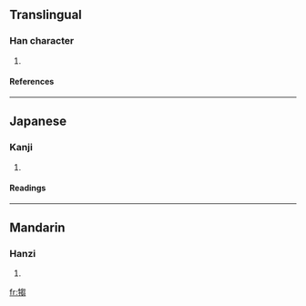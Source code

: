 ==Translingual==
===Han character===
{{Han char|rn=93|rad=牛|as=10|sn=14|four=2752<sub>7</sub>|canj=竹手心山山 (HQPUU)}}
# {{defn|Han|sort=牛10}}
====References====
{{Han ref|kx=0703.130|dkj=20116|dj=1116.120|hdz=31817.160|uh=7293|ud=29331|bh=E2C9|bd=58057}}

----
==Japanese==
===Kanji===
{{ja-kanji|grade=|rs=牛10}}
# {{defn|Japanese}} 
====Readings====
{{ja-readings|on=[[す]] (su), [[しゅ]] (shu), [[すう]] (sū)|kun=}}

----
==Mandarin==
===Hanzi===
{{cmn-hanzi|pin=[[chú]] ([[chu2]])|wg=ch'u<sup>2</sup>}}
# {{defn|Mandarin}}

[[fr:犓]]